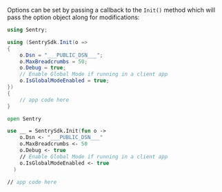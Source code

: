 Options can be set by passing a callback to the `Init()` method which will
pass the option object along for modifications:

```csharp
using Sentry;

using (SentrySdk.Init(o =>
{
    o.Dsn = "___PUBLIC_DSN___";
    o.MaxBreadcrumbs = 50;
    o.Debug = true;
    // Enable Global Mode if running in a client app
    o.IsGlobalModeEnabled = true;
})
{
    // app code here
}
```

```fsharp
open Sentry

use __ = SentrySdk.Init(fun o ->
    o.Dsn <- "___PUBLIC_DSN___"
    o.MaxBreadcrumbs <- 50
    o.Debug <- true
    // Enable Global Mode if running in a client app
    o.IsGlobalModeEnabled <- true
  )

// app code here
```

<PlatformContent includePath="getting-started-confignote" />
